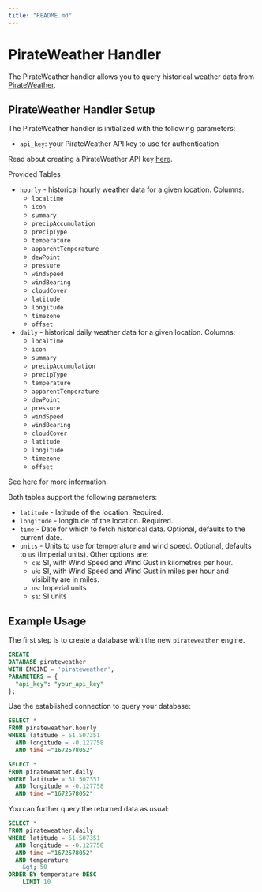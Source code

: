 ```yaml
---
title: "README.md"
---
```


# PirateWeather Handler

The PirateWeather handler allows you to query historical weather data from [PirateWeather](http://pirateweather.net/).

## PirateWeather Handler Setup

The PirateWeather handler is initialized with the following parameters:

- `api_key`: your PirateWeather API key to use for authentication

Read about creating a PirateWeather API key [here](http://pirateweather.net/en/latest/).

Provided Tables

- `hourly` - historical hourly weather data for a given location. Columns:
    - `localtime`
    - `icon`
    - `summary`
    - `precipAccumulation`
    - `precipType`
    - `temperature`
    - `apparentTemperature`
    - `dewPoint`
    - `pressure`
    - `windSpeed`
    - `windBearing`
    - `cloudCover`
    - `latitude`
    - `longitude`
    - `timezone`
    - `offset`
- `daily` - historical daily weather data for a given location. Columns:
    - `localtime`
    - `icon`
    - `summary`
    - `precipAccumulation`
    - `precipType`
    - `temperature`
    - `apparentTemperature`
    - `dewPoint`
    - `pressure`
    - `windSpeed`
    - `windBearing`
    - `cloudCover`
    - `latitude`
    - `longitude`
    - `timezone`
    - `offset`

See [here](http://pirateweather.net/en/latest/API/#time-machine-request) for more information.

Both tables support the following parameters:

* `latitude` - latitude of the location. Required.
* `longitude` - longitude of the location. Required.
* `time` - Date for which to fetch historical data. Optional, defaults to the current date.
* `units` - Units to use for temperature and wind speed. Optional, defaults to `us` (Imperial units). Other options are:
    * `ca`: SI, with Wind Speed and Wind Gust in kilometres per hour.
    * `uk`: SI, with Wind Speed and Wind Gust in miles per hour and visibility are in miles.
    * `us`: Imperial units
    * `si`: SI units

## Example Usage

The first step is to create a database with the new `pirateweather` engine.

~~~~sql
CREATE
DATABASE pirateweather
WITH ENGINE = 'pirateweather',
PARAMETERS = {
  "api_key": "your_api_key"
};
~~~~

Use the established connection to query your database:

~~~~sql
SELECT *
FROM pirateweather.hourly
WHERE latitude = 51.507351
  AND longitude = -0.127758
  AND time ="1672578052"
~~~~

~~~~sql
SELECT *
FROM pirateweather.daily
WHERE latitude = 51.507351
  AND longitude = -0.127758
  AND time ="1672578052"
~~~~

You can further query the returned data as usual:

~~~~sql
SELECT *
FROM pirateweather.daily
WHERE latitude = 51.507351
  AND longitude = -0.127758
  AND time ="1672578052"
  AND temperature
    &gt; 50
ORDER BY temperature DESC
    LIMIT 10
~~~~


